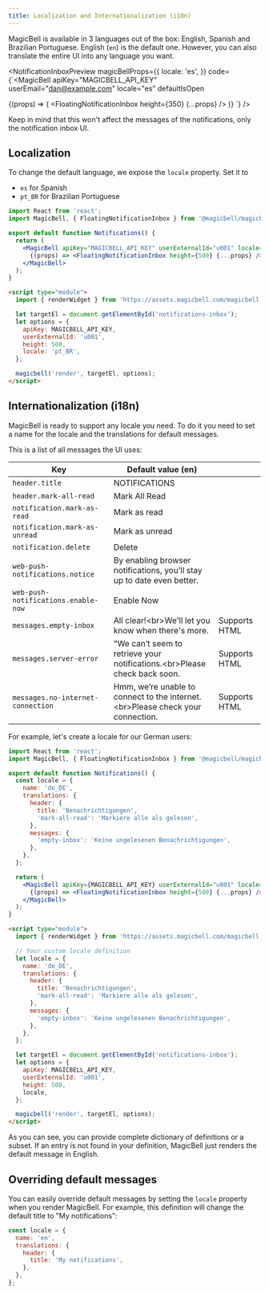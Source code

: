 ```yaml
---
title: Localization and Internationalization (i18n)
---
```


MagicBell is available in 3 languages out of the box: English, Spanish and Brazilian Portuguese. English (`en`) is the default one. However, you can also translate the entire UI into any language you want.

<NotificationInboxPreview
  magicBellProps={{
    locale: 'es',
  }}
  code={`<MagicBell
  apiKey="MAGICBELL_API_KEY"
  userEmail="dan@example.com"
  locale="es"
  defaultIsOpen
>
  {(props) => (
    <FloatingNotificationInbox
      height={350}
      {...props}
    />
  )}
</MagicBell>
`}
/>

Keep in mind that this won't affect the messages of the notifications, only the notification inbox UI.

## Localization

To change the default language, we expose the `locale` property. Set it to

- `es` for Spanish
- `pt_BR` for Brazilian Portuguese

<Tabs>

```jsx title=REACT hideHeader noTopBorderRadius
import React from 'react';
import MagicBell, { FloatingNotificationInbox } from '@magicbell/magicbell-react';

export default function Notifications() {
  return (
    <MagicBell apiKey="MAGICBELL_API_KEY" userExternalId="u001" locale="pt_BR">
      {(props) => <FloatingNotificationInbox height={500} {...props} />}
    </MagicBell>
  );
}
```

```html title=HTML hideHeader noTopBorderRadius
<script type="module">
  import { renderWidget } from 'https://assets.magicbell.com/magicbell.esm.js';

  let targetEl = document.getElementById('notifications-inbox');
  let options = {
    apiKey: MAGICBELL_API_KEY,
    userExternalId: 'u001',
    height: 500,
    locale: 'pt_BR',
  };

  magicbell('render', targetEl, options);
</script>
```

</Tabs>

## Internationalization (i18n)

MagicBell is ready to support any locale you need. To do it you need to set a name for the locale and the translations for default messages.

This is a list of all messages the UI uses:

| Key                                 | Default value (en)                                                                   |               |
| ----------------------------------- | ------------------------------------------------------------------------------------ | ------------- |
| `header.title`                      | NOTIFICATIONS                                                                        |               |
| `header.mark-all-read`              | Mark All Read                                                                        |               |
| `notification.mark-as-read`         | Mark as read                                                                         |               |
| `notification.mark-as-unread`       | Mark as unread                                                                       |               |
| `notification.delete`               | Delete                                                                               |               |
| `web-push-notifications.notice`     | By enabling browser notifications, you’ll stay up to date even better.               |               |
| `web-push-notifications.enable-now` | Enable Now                                                                           |               |
| `messages.empty-inbox`              | All clear!&lt;br&gt;We'll let you know when there's more.                            | Supports HTML |
| `messages.server-error`             | "We can’t seem to retrieve your notifications.&lt;br&gt;Please check back soon.      | Supports HTML |
| `messages.no-internet-connection`   | Hmm, we’re unable to connect to the internet.&lt;br&gt;Please check your connection. | Supports HTML |

For example, let's create a locale for our German users:

<Tabs>

```jsx title=REACT hideHeader noTopBorderRadius
import React from 'react';
import MagicBell, { FloatingNotificationInbox } from '@magicbell/magicbell-react';

export default function Notifications() {
  const locale = {
    name: 'de_DE',
    translations: {
      header: {
        title: 'Benachrichtigungen',
        'mark-all-read': 'Markiere alle als gelesen',
      },
      messages: {
        'empty-inbox': 'Keine ungelesenen Benachrichtigungen',
      },
    },
  };

  return (
    <MagicBell apiKey={MAGICBELL_API_KEY} userExternalId="u001" locale="pt_BR">
      {(props) => <FloatingNotificationInbox height={500} {...props} />}
    </MagicBell>
  );
}
```

```html title=HTML hideHeader noTopBorderRadius
<script type="module">
  import { renderWidget } from 'https://assets.magicbell.com/magicbell.esm.js';

  // Your custom locale definition
  let locale = {
    name: 'de_DE',
    translations: {
      header: {
        title: 'Benachrichtigungen',
        'mark-all-read': 'Markiere alle als gelesen',
      },
      messages: {
        'empty-inbox': 'Keine ungelesenen Benachrichtigungen',
      },
    },
  };

  let targetEl = document.getElementById('notifications-inbox');
  let options = {
    apiKey: MAGICBELL_API_KEY,
    userExternalId: 'u001',
    height: 500,
    locale,
  };

  magicbell('render', targetEl, options);
</script>
```

</Tabs>

As you can see, you can provide complete dictionary of definitions or a subset. If an entry is not found in your definition, MagicBell just renders the default message in English.

## Overriding default messages

You can easily override default messages by setting the `locale` property when you render MagicBell. For example, this definition will change the default title to "My notifications":

```js
const locale = {
  name: 'en',
  translations: {
    header: {
      title: 'My notifications',
    },
  },
};
```
